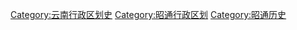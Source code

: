 [[Category:云南行政区划史|Category:云南行政区划史]]
[[Category:昭通行政区划|Category:昭通行政区划]]
[[Category:昭通历史|Category:昭通历史]]